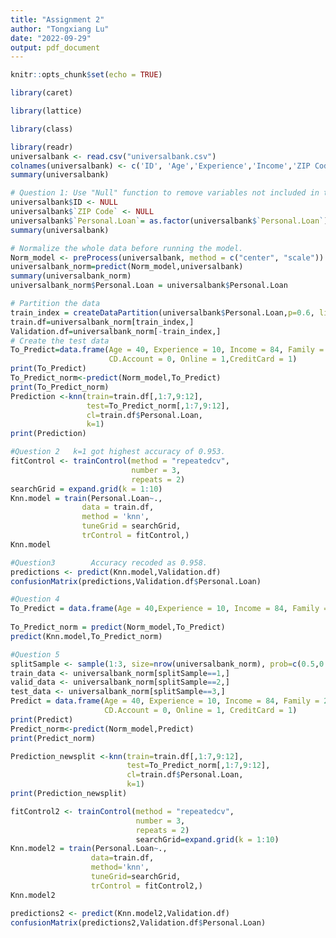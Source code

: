 ---
title: "Assignment 2"
author: "Tongxiang Lu"
date: "2022-09-29"
output: pdf_document
---

```{r setup, include=FALSE}
knitr::opts_chunk$set(echo = TRUE)
```

```{r}
library(caret)
```

```{r}
library(lattice)
```

```{r}
library(class)
```

```{r}
library(readr)
universalbank <- read.csv("universalbank.csv")
colnames(universalbank) <- c('ID', 'Age','Experience','Income','ZIP Code','Family','CCAvg','Education','Mortgage','Personal.Loan','Securities.Account','CD.Account','Online','CreditCard')
summary(universalbank)
```

```{r}
# Question 1: Use "Null" function to remove variables not included in the mode, then transform character attributes to factors.
universalbank$ID <- NULL
universalbank$`ZIP Code` <- NULL
universalbank$`Personal.Loan`= as.factor(universalbank$`Personal.Loan`)
summary(universalbank)
```

```{r}
# Normalize the whole data before running the model. 
Norm_model <- preProcess(universalbank, method = c("center", "scale"))
universalbank_norm=predict(Norm_model,universalbank)
summary(universalbank_norm)
universalbank_norm$Personal.Loan = universalbank$Personal.Loan
```

```{r}
# Partition the data
train_index = createDataPartition(universalbank$Personal.Loan,p=0.6, list=FALSE)
train.df=universalbank_norm[train_index,]
Validation.df=universalbank_norm[-train_index,]
# Create the test data
To_Predict=data.frame(Age = 40, Experience = 10, Income = 84, Family = 2, CCAvg = 2,                        Education= 1,Mortgage = 0, Securities.Account = 0, 
                      CD.Account = 0, Online = 1,CreditCard = 1)
print(To_Predict)
To_Predict_norm<-predict(Norm_model,To_Predict)
print(To_Predict_norm)
Prediction <-knn(train=train.df[,1:7,9:12],
                 test=To_Predict_norm[,1:7,9:12],
                 cl=train.df$Personal.Loan,
                 k=1)
print(Prediction)
```

```{r}
#Question 2   k=1 got highest accuracy of 0.953.
fitControl <- trainControl(method = "repeatedcv",
                           number = 3,
                           repeats = 2)
searchGrid = expand.grid(k = 1:10)
Knn.model = train(Personal.Loan~.,
                data = train.df,
                method = 'knn',
                tuneGrid = searchGrid,
                trControl = fitControl,)
Knn.model
```

```{r}
#Question3        Accuracy recoded as 0.958.
predictions <- predict(Knn.model,Validation.df)
confusionMatrix(predictions,Validation.df$Personal.Loan)
```

```{r}
#Question 4
To_Predict = data.frame(Age = 40,Experience = 10, Income = 84, Family = 2, CCAvg = 2,                           Education = 0, Mortgage = 0, Securities.Account = 0,                                  CD.Account = 0, Online = 1, CreditCard = 1)
                 
To_Predict_norm = predict(Norm_model,To_Predict)
predict(Knn.model,To_Predict_norm)
```

```{r}
#Question 5
splitSample <- sample(1:3, size=nrow(universalbank_norm), prob=c(0.5,0.3,0.2), replace = TRUE)
train_data <- universalbank_norm[splitSample==1,]
valid_data <- universalbank_norm[splitSample==2,]
test_data <- universalbank_norm[splitSample==3,]
Predict = data.frame(Age = 40, Experience = 10, Income = 84, Family = 2, CCAvg = 2,                        Education= 1, Mortgage = 0, Securities.Account = 0, 
                     CD.Account = 0, Online = 1, CreditCard = 1)
print(Predict)
Predict_norm<-predict(Norm_model,Predict)
print(Predict_norm)
```

```{r}
Prediction_newsplit <-knn(train=train.df[,1:7,9:12],
                          test=To_Predict_norm[,1:7,9:12],
                          cl=train.df$Personal.Loan,
                          k=1)
print(Prediction_newsplit)
```

```{r}
fitControl2 <- trainControl(method = "repeatedcv",
                            number = 3,
                            repeats = 2)
                            searchGrid=expand.grid(k = 1:10)
Knn.model2 = train(Personal.Loan~.,
                  data=train.df,
                  method='knn',
                  tuneGrid=searchGrid,
                  trControl = fitControl2,)
Knn.model2
```

```{r}
predictions2 <- predict(Knn.model2,Validation.df)
confusionMatrix(predictions2,Validation.df$Personal.Loan)
```

























